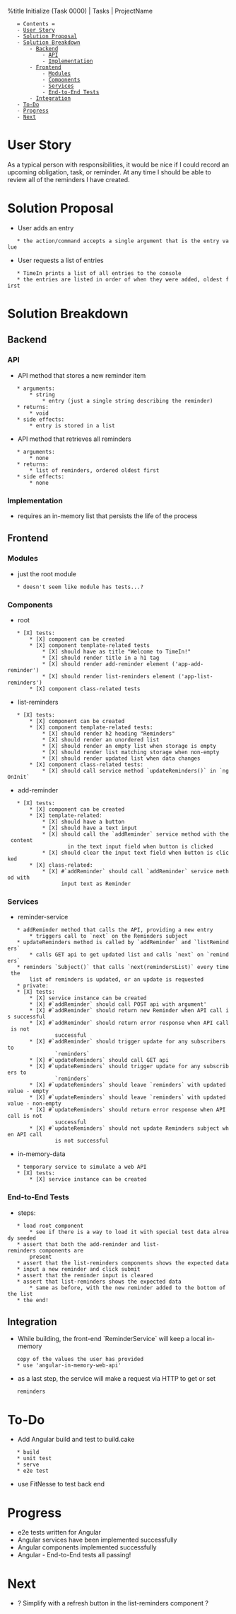 %title Initialize (Task 0000) | Tasks | ProjectName

    = Contents =
    - [[#User Story|User Story]]
    - [[#Solution Proposal|Solution Proposal]]
    - [[#Solution Breakdown|Solution Breakdown]]
        - [[#Solution Breakdown#Backend|Backend]]
            - [[#Solution Breakdown#Backend#API|API]]
            - [[#Solution Breakdown#Backend#Implementation|Implementation]]
        - [[#Solution Breakdown#Frontend|Frontend]]
            - [[#Solution Breakdown#Frontend#Modules|Modules]]
            - [[#Solution Breakdown#Frontend#Components|Components]]
            - [[#Solution Breakdown#Frontend#Services|Services]]
            - [[#Solution Breakdown#Frontend#End-to-End Tests|End-to-End Tests]]
        - [[#Solution Breakdown#Integration|Integration]]
    - [[#To-Do|To-Do]]
    - [[#Progress|Progress]]
    - [[#Next|Next]]

= User Story =
As a typical person with responsibilities, it would be nice if I could record
an upcoming obligation, task, or reminder. At any time I should be able to
review all of the reminders I have created.
= Solution Proposal =
* User adds an entry
    * the action/command accepts a single argument that is the entry value
* User requests a list of entries
    * TimeIn prints a list of all entries to the console
    * the entries are listed in order of when they were added, oldest first
= Solution Breakdown =
== Backend ==
=== API ===
* API method that stores a new reminder item
    * arguments:
        * string
            * entry (just a single string describing the reminder)
    * returns:
        * void
    * side effects:
        * entry is stored in a list
* API method that retrieves all reminders
    * arguments:
        * none
    * returns:
        * list of reminders, ordered oldest first
    * side effects:
        * none
=== Implementation ===
* requires an in-memory list that persists the life of the process
== Frontend ==
=== Modules ===
* just the root module
    * doesn't seem like module has tests...?
=== Components ===
* root
    * [X] tests:
        * [X] component can be created
        * [X] component template-related tests
            * [X] should have as title "Welcome to TimeIn!"
            * [X] should render title in a h1 tag
            * [X] should render add-reminder element ('app-add-reminder')
            * [X] should render list-reminders element ('app-list-reminders')
        * [X] component class-related tests
* list-reminders
    * [X] tests:
        * [X] component can be created
        * [X] component template-related tests:
            * [X] should render h2 heading "Reminders"
            * [X] should render an unordered list
            * [X] should render an empty list when storage is empty
            * [X] should render list matching storage when non-empty
            * [X] should render updated list when data changes
        * [X] component class-related tests:
            * [X] should call service method `updateReminders()` in `ngOnInit`
* add-reminder
    * [X] tests:
        * [X] component can be created
        * [X] template-related:
            * [X] should have a button
            * [X] should have a text input
            * [X] should call the `addReminder` service method with the content
                    in the text input field when button is clicked
            * [X] should clear the input text field when button is clicked
        * [X] class-related:
            * [X] #`addReminder` should call `addReminder` service method with
                  input text as Reminder
=== Services ===
* reminder-service
    * addReminder method that calls the API, providing a new entry
        * triggers call to `next` on the Reminders subject
    * updateReminders method is called by `addReminder` and `listReminders`
        * calls GET api to get updated list and calls `next` on `reminders`
    * reminders `Subject()` that calls `next(remindersList)` every time the
        list of reminders is updated, or an update is requested
    * private:
    * [X] tests:
        * [X] service instance can be created
        * [X] #`addReminder` should call POST api with argument'
        * [X] #`addReminder` should return new Reminder when API call is successful
        * [X] #`addReminder` should return error response when API call is not
                successful
        * [X] #`addReminder` should trigger update for any subscribers to
                `reminders`
        * [X] #`updateReminders` should call GET api
        * [X] #`updateReminders` should trigger update for any subscribers to
                `reminders`
        * [X] #`updateReminders` should leave `reminders` with updated value - empty
        * [X] #`updateReminders` should leave `reminders` with updated value - non-empty
        * [X] #`updateReminders` should return error response when API call is not
                successful
        * [X] #`updateReminders` should not update Reminders subject when API call
                is not successful
* in-memory-data
    * temporary service to simulate a web API
    * [X] tests:
        * [X] service instance can be created
=== End-to-End Tests ===
* steps:
    * load root component
        * see if there is a way to load it with special test data already seeded
    * assert that both the add-reminder and list-reminders components are
        present
    * assert that the list-reminders components shows the expected data
    * input a new reminder and click submit
    * assert that the reminder input is cleared
    * assert that list-reminders shows the expected data
        * same as before, with the new reminder added to the bottom of the list
    * the end!
== Integration ==
* While building, the front-end `ReminderService` will keep a local in-memory
    copy of the values the user has provided
    * use 'angular-in-memory-web-api'
* as a last step, the service will make a request via HTTP to get or set
    reminders
= To-Do =
* Add Angular build and test to build.cake
    * build
    * unit test
    * serve
    * e2e test
* use FitNesse to test back end
= Progress =
* e2e tests written for Angular
* Angular services have been implemented successfully
* Angular components implemented successfully
* Angular - End-to-End tests all passing!
= Next =
* ? Simplify with a refresh button in the list-reminders component ?

